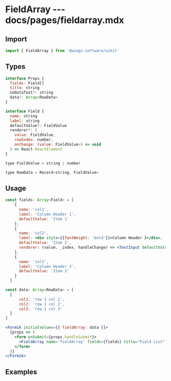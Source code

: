 # FieldArray --- docs/pages/fieldarray.mdx


## Import

```js
import { FieldArray } from '@wings-software/uikit'
```

## Types

```js
interface Props {
  fields: Field[]
  title: string
  noDataText?: string
  data?: Array<RowData>
}

interface Field {
  name: string
  label: string
  defaultValue?: FieldValue
  renderer?: (
    value: FieldValue,
    rowIndex: number,
    onChange: (value: FieldValue>) => void
  ) => React.ReactElement
}

type FieldValue = string | number

type RowData = Record<string, FieldValue>
```

## Usage

```jsx
const fields: Array<Field> = [
    {
      name: 'col1',
      label: 'Column Header 1',
      defaultValue: 'Item 1'
    },
    {
      name: 'col2',
      label: <div style={{fontWeight: 'bold'}}>Column Header 2</div>,
      defaultValue: 'Item 2',
      renderer: (value, _index, handleChange) => <TextInput defaultValue={value} placeholder="Column 2 value" onChange={handleChange} />
    },
    {
      name: 'col3',
      label: 'Column Header 3',
      defaultValue: 'Item 3'
    }
  ]

const data: Array<RowData> = [
  {
      col1: 'row 1 col 1',
      col2: 'row 1 col 2',
      col3: 'row 1 col 3'
  }
]

<Formik initialValues={{ fieldArray: data }}>
  {props => (
    <form onSubmit={props.handleSubmit}>
      <FieldArray name='fieldArray' fields={fields} title="Field List" placeholder="Help Text" />
    </form>
  )}
</Formik>
```

## Examples

<FieldArrayExample />
